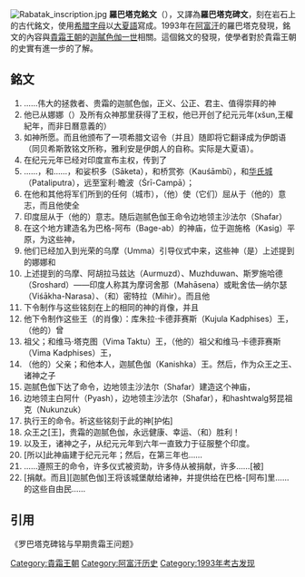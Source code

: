 [[File:Rabatak_inscription.jpg|thumb]]
'''羅巴塔克銘文'''（{{lang-en|Rabatak inscription}}），又譯為'''羅巴塔克碑文'''，刻在岩石上的古代銘文，使用[[希腊字母|希腊字母]]以[[大夏語|大夏語]]寫成。1993年在[[阿富汗|阿富汗]]的羅巴塔克發現，銘文的內容與[[貴霜王朝|貴霜王朝]]的[[迦膩色伽一世|迦膩色伽一世]]相關。這個銘文的發現，使學者對於貴霜王朝的史實有進一步的了解。

==銘文==
#……伟大的拯救者、贵霜的迦腻色伽，正义、公正、君主、值得崇拜的神
#他已从娜娜（{{tsl|en|Nana (Kushan goddess)|Nana (Kushan goddess)}}）及所有众神那里获得了王权，他已开创了纪元元年(xšun,王權紀年，而非日曆意義的）
#如神所愿。而且他颁布了一项希腊文诏令（并且）随即将它翻译成为伊朗语（同贝希斯敦铭文所称，雅利安是伊朗人的自称。实际是大夏语）。
#在纪元元年已经对印度宣布主权，传到了
#……，和……，和娑枳多（Sāketa），和桥赏弥（Kauśāmbī），和[[华氏城|华氏城]]（Pataliputra），远至室利·瞻波（Śrī-Campā）；
#在他和其他将军们所到的任何（城市），（他）使（它们）屈从于（他的）意志，而且他使全
#印度屈从于（他的）意志。随后迦腻色伽王命令边地领主沙法尔（Shafar）
#在这个地方建造名为巴格-阿布（Bage-ab）的神庙，位于迦施格（Kasig）平原，为这些神，
#他们已经加入到光荣的乌摩（Umma）引导仪式中来，这些神（是）上述提到的娜娜和
#上述提到的乌摩、阿胡拉马兹达（Aurmuzd）、Muzhduwan、斯罗施哈德（Sroshard）——印度人称其为摩诃舍那（Mahāsena）或毗舍佉—纳尔瑟（Viśākha-Narasa）、（和）密特拉（Mihir）。而且他
#下令制作与这些铭刻在上的相同的神的肖像，并且
#他下令制作这些王（的肖像）：库朱拉·卡德菲赛斯（Kujula Kadphises）王，（他的）曾
#祖父；和维马·塔克图（Vima Taktu）王，（他的）祖父和维马·卡德菲赛斯（Vima Kadphises）王，
#（他的）父亲；和他本人，迦腻色伽（Kanishka）王。然后，作为众王之王、诸神之子
#迦腻色伽下达了命令，边地领主沙法尔（Shafar）建造这个神庙，
#边地领主白阿什（Pyash），边地领主沙法尔（Shafar），和hashtwalg努昆祖克（Nukunzuk）
#执行王的命令。祈这些铭刻于此的神[护佑]
#众王之[王]，贵霜的迦腻色伽，永远健康、幸运、（和）胜利！
#以及王，诸神之子，从纪元元年到六年一直致力于征服整个印度。
#[所以]此神庙建于纪元元年；然后，在第三年也……
#……遵照王的命令，许多仪式被资助，许多侍从被捐献，许多……[被]
#[捐献。而且][迦腻色伽]王将该城堡献给诸神，并提供给在巴格-[阿布]里……的这些自由民……

==引用==
《罗巴塔克碑铭与早期贵霜王问题》
[[Category:貴霜王朝|Category:貴霜王朝]]
[[Category:阿富汗历史|Category:阿富汗历史]]
[[Category:1993年考古发现|Category:1993年考古发现]]